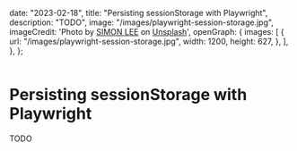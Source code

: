   date: "2023-02-18",
  title: "Persisting sessionStorage with Playwright",
  description: "TODO",
  image: "/images/playwright-session-storage.jpg",
  imageCredit:
    'Photo by <a href="https://unsplash.com/@simonppt?utm_content=creditCopyText&utm_medium=referral&utm_source=unsplash">SIMON LEE</a> on <a href="https://unsplash.com/photos/yellow-flower-in-white-background-WK5uLckIjRo?utm_content=creditCopyText&utm_medium=referral&utm_source=unsplash">Unsplash</a>',
  openGraph: {
    images: [
      {
        url: "/images/playwright-session-storage.jpg",
        width: 1200,
        height: 627,
      },
    ],
  },
};

<Image src="/images/playwright-session-storage.jpg" alt="" />

# Persisting sessionStorage with Playwright

TODO
